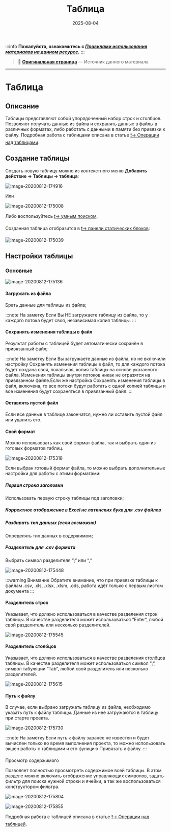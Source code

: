 ﻿---
sidebar_position: 6
title: "Таблица"
description: ""
date: "2025-08-04"
converted: true
originalFile: "Таблица.txt"
targetUrl: "https://zennolab.atlassian.net/wiki/spaces/RU/pages/735903776"
---
:::info **Пожалуйста, ознакомьтесь с [*Правилами использования материалов на данном ресурсе*](../Disclaimer).**
:::

> 🔗 **[Оригинальная страница](https://zennolab.atlassian.net/wiki/spaces/RU/pages/735903776)** — Источник данного материала

_______________________________________________  
# Таблица

## Описание

Таблицы представляют собой упорядоченный набор строк и столбцов. Позволяют получать данные из файла и сохранять данные в файлы в различных форматах, либо работать с данными в памяти без привязки к файлу. Подробная работа с таблицами описана в статье [❗→ Операции над таблицами](https://zennolab.atlassian.net/wiki/spaces/RU/pages/534052972 "https://zennolab.atlassian.net/wiki/spaces/RU/pages/534052972").

## Создание таблицы

Создать новую таблицу можно из контекстного меню **Добавить действие → Таблицы → таблица**:

![image-20200812-174916](./assets/Таблица/Таблица_pic1.png)



Или 

![image-20200812-175008](./assets/Таблица/Таблица_pic2.png)



Либо воспользуйтесь [❗→ умным поиском](https://zennolab.atlassian.net/wiki/spaces/RU/pages/506200090/ProjectMaker+7#%D0%A3%D0%BC%D0%BD%D1%8B%D0%B9-%D0%BF%D0%BE%D0%B8%D1%81%D0%BA-%D0%B4%D0%B5%D0%B9%D1%81%D1%82%D0%B2%D0%B8%D0%B9 "https://zennolab.atlassian.net/wiki/spaces/RU/pages/506200090/ProjectMaker+7#%D0%A3%D0%BC%D0%BD%D1%8B%D0%B9-%D0%BF%D0%BE%D0%B8%D1%81%D0%BA-%D0%B4%D0%B5%D0%B9%D1%81%D1%82%D0%B2%D0%B8%D0%B9").

Созданная таблица отобразится в [❗→ панели статических блоков](https://zennolab.atlassian.net/wiki/spaces/RU/pages/534053179 "https://zennolab.atlassian.net/wiki/spaces/RU/pages/534053179"):

![image-20200812-175039](./assets/Таблица/Таблица_pic3.png)



## Настройки таблицы

### Основные

![image-20200812-175136](./assets/Таблица/Таблица_pic4.png)



#### Загружать из файла

Брать данные для таблицы из файла;

:::note На заметку
Если Вы НЕ загружаете таблицу из файла, то у каждого потока будет своя, независимая копия таблицы.
:::

#### Сохранять изменения таблицы в файл

Результат работы с таблицей будет автоматически сохранён в привязанный файл;

:::note На заметку
Если Вы загружаете данные из файла, но не включили настройку Сохранять изменения таблицы в файл, то для каждого потока будет создана своя, локальная, копия таблицы на основе указанного файла. Изменения таблицы внутри потоков никак не отразятся на привязанном файле.Если же настройка Сохранять изменения таблицы в файл, включена, то все потоки будут работать с одной копией таблицы и все изменения будут сохраняться в привязанный файл.
:::

#### Оставлять пустой файл

Если все данные в таблице закончатся, нужно ли оставить пустой файл или удалить его.

#### Свой формат

Можно использовать как свой формат файла, так и выбрать один из готовых форматов таблиц.

![image-20200812-175318](./assets/Таблица/Таблица_pic5.png)



Если выбран готовый формат файла, то можно выбрать дополнительные настройки для работы с этими форматами:

##### Первая строка заголовки

Использовать первую строку таблицы под заголовки;

##### Корректное отображение в Excel не латинских букв для .csv файлов

##### Разбирать тип данных (если возможно)

Определять тип данных в содержимом;

##### Разделитель для .csv формата

Выбрать символ разделителя “;“ или “,“

![image-20200812-175448](./assets/Таблица/Таблица_pic6.png)



:::warning Внимание
Обратите внимание, что при привязке таблицы к файлам .csv, .xls, .xlsx, .xlsm, .ods, работа идёт только с первым листом документа
:::

#### Разделитель строк

Указывает, что должно использоваться в качестве разделения строк таблицы. В качестве разделителя может использоваться “Enter“, любой свой разделитель или несколько разделителей.

![image-20200812-175545](./assets/Таблица/Таблица_pic7.png)



#### Разделитель столбцов

Указывает, что должно использоваться в качестве разделения столбцов таблицы. В качестве разделителя может использоваться символ “;“, символ табуляции “Tab“, любой свой разделитель или несколько разделителей.

![image-20200812-175615](./assets/Таблица/Таблица_pic8.png)



#### Путь к файлу

В случае, если выбрано загружать таблицу из файла, необходимо указать путь к файлу таблицы. Данные из неё загружаются в таблицу при старте проекта. 

![image-20200812-175730](./assets/Таблица/Таблица_pic9.png)



:::note На заметку
Если путь к файлу заранее не известен и будет вычислен только во время выполнения проекта, то можно использовать экшен работы с таблицами и его функцию Привязать к файлу.
:::

#### 
Просмотр содержимого

Позволяет полностью просмотреть содержимое всей таблицы. В этом разделе можно включить отображение управляющих символов, задать фильтр для поиска нужной строки и ячейки, а так же воспользоваться конструктором фильтра. 

![image-20200812-175804](./assets/Таблица/Таблица_pic10.png)



![image-20200812-175855](./assets/Таблица/Таблица_pic11.png)



Подробная работа с таблицей описана в статье [❗→ Операции над таблицей](https://zennolab.atlassian.net/wiki/spaces/RU/pages/534052972 "https://zennolab.atlassian.net/wiki/spaces/RU/pages/534052972").